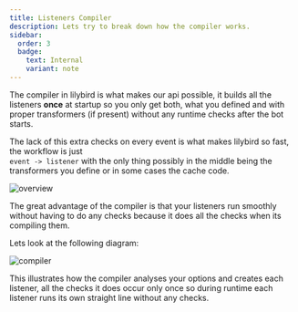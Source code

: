 ```yaml
---
title: Listeners Compiler
description: Lets try to break down how the compiler works.
sidebar:
  order: 3
  badge:
    text: Internal
    variant: note
---
```



The compiler in lilybird is what makes our api possible, it builds all the listeners **once** at startup so you only get both, what you defined and with proper transformers (if present) without any runtime checks after the bot starts.

The lack of this extra checks on every event is what makes lilybird so fast, the workflow is just<br/> `event -> listener` with the only thing possibly in the middle being the transformers you define or in some cases the cache code.

<Image src={overviewDiagram} alt="overview"/>

The great advantage of the compiler is that your listeners run smoothly without having to do any checks because it does all the checks when its compiling them.

Lets look at the following diagram:

<Image src={compilerDiagram} alt="compiler"/>

This illustrates how the compiler analyses your options and creates each listener, all the checks it does occur only once so during runtime each listener runs its own straight line without any checks.